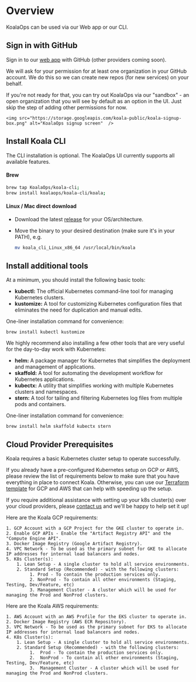# Overview

KoalaOps can be used via our Web app or our CLI.

## Sign in with GitHub

Sign in to our [web app](https://app.koalaops.com/) with GitHub (other providers coming soon).

We will ask for your permission for at least one organization in your GitHub account. We do this so we can create new repos (for new services) on your behalf.

If you're not ready for that, you can try out KoalaOps via our "sandbox" - an open organization that you will see by default as an option in the UI. Just skip the step of adding other permissions for now.

    <img src="https://storage.googleapis.com/koala-public/koala-signup-box.png" alt="KoalaOps signup screen"  />

## Install Koala CLI

The CLI installation is optional. The KoalaOps UI currently supports all available features.

#### Brew

``` bash
brew tap KoalaOps/koala-cli;
brew install koalaops/koala-cli/koala;
```

#### Linux / Mac direct download

- Download the latest [release](https://github.com/KoalaOps/koala-cli/releases) for your OS/architecture.
- Move the binary to your desired destination (make sure it's in your PATH), e.g. 
  
  ``` bash
  mv koala_cli_Linux_x86_64 /usr/local/bin/koala
  ```

## Install additional tools

At a minimum, you should install the following basic tools:

- **kubectl:** The official Kubernetes command-line tool for managing Kubernetes clusters.
- **kustomize:** A tool for customizing Kubernetes configuration files that eliminates the need for duplication and manual edits.

One-liner installation command for convenience:

```
brew install kubectl kustomize
```

We highly recommend also installing a few other tools that are very useful for the day-to-day work with Kubernetes:

- **helm:** A package manager for Kubernetes that simplifies the deployment and management of applications.
- **skaffold:** A tool for automating the development workflow for Kubernetes applications.
- **kubectx:** A utility that simplifies working with multiple Kubernetes clusters and namespaces.
- **stern:** A tool for tailing and filtering Kubernetes log files from multiple pods and containers.

One-liner installation command for convenience:

```
brew install helm skaffold kubectx stern
```

## Cloud Provider Prerequisites 
Koala requires a basic Kubernetes cluster setup to operate successfully.

If you already have a pre-configured Kubernetes setup on GCP or AWS, please review the list of requirements below to make sure that you have everything in place to connect Koala. 
Otherwise, you can use our [Terraform template](https://github.com/KoalaOps/infra-template/) for GCP and AWS that can help with speeding up the setup.  

If you require additional assistance with setting up your k8s cluster(s) over your cloud providers, please [contact us](mailto:support@koalaops.com) and we'll be happy to help set it up!

<Tabs>
  <Tab title="GCP">
     Here are the Koala GCP requirements:

    1. GCP Account with a GCP Project for the GKE cluster to operate in.
    2. Enable GCP APIs - Enable the "Artifact Registry API" and the "Compute Engine API".
    3. Docker Image Registry (Google Artifact Registry).
    4. VPC Network - To be used as the primary subnet for GKE to allocate IP addresses for internal load balancers and nodes.
    5. K8s Cluster(s):
        1. Lean Setup - A single cluster to hold all service environments.
        2. Standard Setup (Recommended) - with the following clusters:
             1. Prod - To contain the production services only.
             2. NonProd - To contain all other environments (Staging, Testing, Dev/Feature, etc)
             3. Management Cluster - A cluster which will be used for managing the Prod and NonProd clusters.
  </Tab>
  <Tab title="AWS">
    Here are the Koala AWS requirements:

    1. AWS Account with an AWS Profile for the EKS cluster to operate in.
    2. Docker Image Registry (AWS ECR Repository).
    3. VPC Network - To be used as the primary subnet for EKS to allocate IP addresses for internal load balancers and nodes.
    4. K8s Cluster(s):
        1. Lean Setup - A single cluster to hold all service environments.
        2. Standard Setup (Recommended) - with the following clusters:
             1.  Prod - To contain the production services only.
             2.  NonProd - To contain all other environments (Staging, Testing, Dev/Feature, etc)
             3.  Management Cluster - A cluster which will be used for managing the Prod and NonProd clusters.
  </Tab>
</Tabs>

